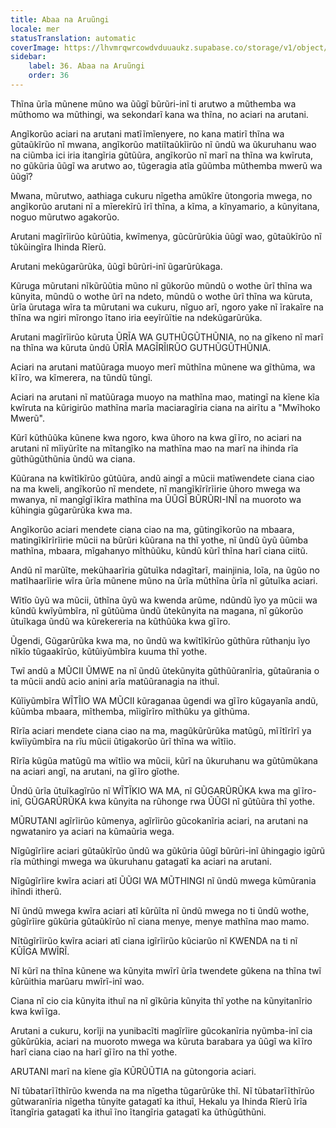 ```yaml
---
title: Abaa na Aruũngi
locale: mer
statusTranslation: automatic
coverImage: https://lhvmrqwrcowdvduuaukz.supabase.co/storage/v1/object/public/strapi-uploads/small_cover-educacion-fundamental.webp-2d51a7828a2b1309555be27f7e2a61a0.webp
sidebar:
    label: 36. Abaa na Aruũngi
    order: 36
---
```

Thĩna ũrĩa mũnene mũno wa ũũgĩ bũrũri-inĩ ti arutwo a mũthemba wa mũthomo wa mũthingi, wa sekondarĩ kana wa thĩna, no aciari na arutani.

Angĩkorũo aciari na arutani matĩĩmĩenyere, no kana matirĩ thĩna wa gũtaũkĩrũo nĩ mwana, angĩkorũo matiĩtaũkĩirũo nĩ ũndũ wa ũkuruhanu wao na ciũmba ici iria itangĩria gũtũũra, angĩkorũo nĩ marĩ na thĩna wa kwĩruta, no gũkũria ũũgĩ wa arutwo ao, tũgeragia atĩa gũũmba mũthemba mwerũ wa ũũgĩ?

Mwana, mũrutwo, aathiaga cukuru nĩgetha amũkĩre ũtongoria mwega, no angĩkorũo arutani nĩ a mĩerekĩrũ ĩrĩ thĩna, a kĩma, a kĩnyamario, a kũnyitana, noguo mũrutwo agakorũo.

Arutani magĩrĩirũo kũrũũtia, kwĩmenya, gũcũrũrũkia ũũgĩ wao, gũtaũkĩrũo nĩ tũkũingĩra Ihinda Rĩerũ.

Arutani mekũgarũrũka, ũũgĩ bũrũri-inĩ ũgarũrũkaga.

Kũruga mũrutani nĩkũrũũtia mũno nĩ gũkorũo mũndũ o wothe ũrĩ thĩna wa kũnyita, mũndũ o wothe ũrĩ na ndeto, mũndũ o wothe ũrĩ thĩna wa kũruta, ũrĩa ũrutaga wĩra ta mũrutani wa cukuru, nĩguo arĩ, ngoro yake nĩ ĩrakaĩre na thĩna wa ngiri mĩrongo ĩtano iria eeyĩrũĩtie na ndekũgarũrũka.

Arutani magĩrĩirũo kũruta ŨRĨA WA GUTHŨGŨTHŨNIA, no na gĩkeno nĩ marĩ na thĩna wa kũruta ũndũ ŨRĨA MAGĨRĨIRŨO GUTHŨGŨTHŨNIA.

Aciari na arutani matũũraga muoyo merĩ mũthĩna mũnene wa gĩthũma, wa kĩĩro, wa kĩmerera, na tũndũ tũngĩ.

Aciari na arutani nĩ matũũraga muoyo na mathĩna mao, matingĩ na kĩene kĩa kwĩruta na kũrigirũo mathĩna marĩa maciaragĩria ciana na airĩtu a "Mwĩhoko Mwerũ".

Kũrĩ kũthũũka kũnene kwa ngoro, kwa ũhoro na kwa gĩĩro, no aciari na arutani nĩ mĩiyũrĩte na mĩtangĩko na mathĩna mao na marĩ na ihinda rĩa gũthũgũthũnia ũndũ wa ciana.

Kũũrana na kwĩtĩkĩrũo gũtũũra, andũ aingĩ a mũcii matĩwendete ciana ciao na ma kweli, angĩkorũo nĩ mendete, nĩ mangĩkĩrĩrĩirie ũhoro mwega wa mwanya, nĩ mangĩgĩĩkĩra mathĩna ma ŨŨGĨ BŨRŨRI-INĨ na muoroto wa kũhingia gũgarũrũka kwa ma.

Angĩkorũo aciari mendete ciana ciao na ma, gũtingĩkorũo na mbaara, matingĩkĩrĩrĩirie mũcii na bũrũri kũũrana na thĩ yothe, nĩ ũndũ ũyũ ũũmba mathĩna, mbaara, mĩgahanyo mĩthũũku, kũndũ kũrĩ thĩna harĩ ciana ciitũ.

Andũ nĩ marũĩte, mekũhaarĩria gũtuĩka ndagĩtarĩ, mainjinia, loĩa, na ũgũo no matĩhaarĩirie wĩra ũrĩa mũnene mũno na ũrĩa mũthĩna ũrĩa nĩ gũtuĩka aciari.

Wĩtĩo ũyũ wa mũcii, ũthĩna ũyũ wa kwenda arũme, ndũndũ ĩyo ya mũcii wa kũndũ kwĩyũmbĩra, nĩ gũtũũma ũndũ ũtekũnyita na magana, nĩ gũkorũo ũtuĩkaga ũndũ wa kũrekereria na kũthũũka kwa gĩĩro.

Ũgendi, Gũgarũrũka kwa ma, no ũndũ wa kwĩtĩkĩrũo gũthũra rũthanju ĩyo nĩkĩo tũgaakĩrũo, kũtũiyũmbĩra kuuma thĩ yothe.

Twĩ andũ a MŨCII ŨMWE na nĩ ũndũ ũtekũnyita gũthũũranĩria, gũtaũrania o ta mũcii andũ acio anini arĩa matũũranagia na ithuĩ.

Kũĩiyũmbĩra WĨTĨIO WA MŨCII kũraganaa ũgendi wa gĩĩro kũgayanĩa andũ, kũũmba mbaara, mĩthemba, mĩigĩrĩro mĩthũku ya gĩthũma.

Rĩrĩa aciari mendete ciana ciao na ma, magũkũrũrũka matũgũ, mĩĩtĩrĩrĩ ya kwĩiyũmbĩra na rĩu mũcii ũtigakorũo ũrĩ thĩna wa wĩtĩio.

Rĩrĩa kũgũa matũgũ ma wĩtĩio wa mũcii, kũrĩ na ũkuruhanu wa gũtũmũkana na aciari angĩ, na arutani, na gĩĩro gĩothe.

Ũndũ ũrĩa ũtuĩkagĩrũo nĩ WĨTĨKIO WA MA, nĩ GŨGARŨRŨKA kwa ma gĩĩro-inĩ, GŨGARŨRŨKA kwa kũnyita na rũhonge rwa ŨŨGI nĩ gũtũũra thĩ yothe.

MŨRUTANI agĩrĩirũo kũmenya, agĩrĩirũo gũcokanĩria aciari, na arutani na ngwataniro ya aciari na kũmaũria wega.

Nĩgũgĩrĩire aciari gũtaũkĩrũo ũndũ wa gũkũria ũũgĩ bũrũri-inĩ ũhingagio igũrũ rĩa mũthingi mwega wa ũkuruhanu gatagatĩ ka aciari na arutani.

Nĩgũgĩrĩire kwĩra aciari atĩ ŨŨGI WA MŨTHINGI nĩ ũndũ mwega kũmũrania ihĩndi itherũ.

Nĩ ũndũ mwega kwĩra aciari atĩ kũrũĩta nĩ ũndũ mwega no ti ũndũ wothe, gũgĩrĩire gũkũria gũtaũkĩrũo nĩ ciana menye, menye mathĩna mao mamo.

Nĩtũgĩrĩirũo kwĩra aciari atĩ ciana igĩrĩirũo kũciarũo nĩ KWENDA na ti nĩ KŨĨGA MWĨRĨ.

Nĩ kũrĩ na thĩna kũnene wa kũnyita mwĩrĩ ũrĩa twendete gũkena na thĩna twĩ kũrũithia marũaru mwĩrĩ-inĩ wao.

Ciana nĩ cio cia kũnyita ithuĩ na nĩ gĩkũria kũnyita thĩ yothe na kũnyitanĩrio kwa kwĩĩga.

Arutani a cukuru, korĩji na yunibacĩti magĩrĩire gũcokanĩria nyũmba-inĩ cia gũkũrũkia, aciari na muoroto mwega wa kũruta barabara ya ũũgĩ wa kĩĩro harĩ ciana ciao na harĩ gĩĩro na thĩ yothe.

ARUTANI marĩ na kĩene gĩa KŨRŨŨTIA na gũtongoria aciari.

Nĩ tũbatarĩĩthĩrũo kwenda na ma nĩgetha tũgarũrũke thĩ. Nĩ tũbatarĩĩthĩrũo gũtwaranĩria nĩgetha tũnyite gatagatĩ ka ithuĩ, Hekalu ya Ihinda Rĩerũ ĩrĩa ĩtangĩria gatagatĩ ka ithuĩ ĩno ĩtangĩria gatagatĩ ka ũthũgũthũni.

